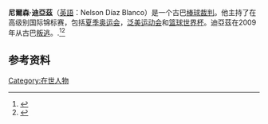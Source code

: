 '''尼爾森·迪亞茲'''（[[英語|英語]]：Nelson Díaz Blanco）是一个古巴[[棒球|棒球]][[裁判_(體育)|裁判]]。他主持了在高级别国际锦标赛，包括[[夏季奥运会|夏季奥运会]]，[[泛美运动会|泛美运动会]]和[[篮球世界杯|篮球世界杯]]。迪亞茲在2009年从古巴[[投誠|叛逃]]。.<ref name=broward>{{cite web |author=Gus Garcia-Roberts |url=http://www.browardpalmbeach.com/2010-08-05/news/nelson-diaz-went-from-cuba-s-best-ump-to-just-another-south-florida-transplant/full/ |title=Nelson Diaz Went From Cuba's Best Ump to Just Another South Florida Transplant - Page 3 - News - Fort Lauderdale and Palm Beach - New Times Broward-Palm Beach |publisher=Browardpalmbeach.com |date=2010-08-05 |accessdate=2013-04-09 |archive-date=2014-09-22 |archive-url=https://web.archive.org/web/20140922200315/http://www.browardpalmbeach.com/2010-08-05/news/nelson-diaz-went-from-cuba-s-best-ump-to-just-another-south-florida-transplant/full/ |dead-url=no }}</ref><ref>{{cite web |author=Gus Garcia-Roberts |url=http://www.miaminewtimes.com/2010-08-05/news/umpire-nelson-diaz-escaped-cuba-but-now-faces-life-without-baseball/ |title=Umpire Nelson Diaz escaped Cuba but now faces life without baseball - Page 1 - News - Miami |publisher=Miami New Times |date=2010-08-05 |accessdate=2013-04-09 |archive-date=2013-10-13 |archive-url=https://web.archive.org/web/20131013191216/http://www.miaminewtimes.com/2010-08-05/news/umpire-nelson-diaz-escaped-cuba-but-now-faces-life-without-baseball/ |dead-url=no }}</ref>

==参考资料==
{{reflist}}

{{NorthAm-bio-stub}}

{{DEFAULTSORT:Diaz, Nelson}}
[[Category:在世人物|Category:在世人物]]